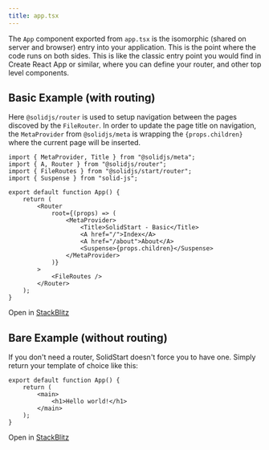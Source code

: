 ```yaml
---
title: app.tsx
---
```


The `App` component exported from `app.tsx` is the isomorphic (shared on server and browser) entry into your application. This is the point where the code runs on both sides. This is like the classic entry point you would find in Create React App or similar, where you can define your router, and other top level components.

## Basic Example (with routing)

Here `@solidjs/router` is used to setup navigation between the pages discoved by the `FileRouter`. In order to update the page title on navigation, the `MetaProvider` from `@solidjs/meta` is wrapping the `{props.children}` where the current page will be inserted.

```tsx
import { MetaProvider, Title } from "@solidjs/meta";
import { A, Router } from "@solidjs/router";
import { FileRoutes } from "@solidjs/start/router";
import { Suspense } from "solid-js";

export default function App() {
	return (
		<Router
			root={(props) => (
				<MetaProvider>
					<Title>SolidStart - Basic</Title>
					<A href="/">Index</A>
					<A href="/about">About</A>
					<Suspense>{props.children}</Suspense>
				</MetaProvider>
			)}
		>
			<FileRoutes />
		</Router>
	);
}
```

Open in [StackBlitz](https://stackblitz.com/github/solidjs/solid-start/tree/main/examples/basic?file=src%2Fapp.tsx)

## Bare Example (without routing)

If you don't need a router, SolidStart doesn't force you to have one. Simply return your template of choice like this:

```tsx
export default function App() {
	return (
		<main>
			<h1>Hello world!</h1>
		</main>
	);
}
```

Open in [StackBlitz](https://stackblitz.com/github/solidjs/solid-start/tree/main/examples/bare?file=src%2Fapp.tsx)
